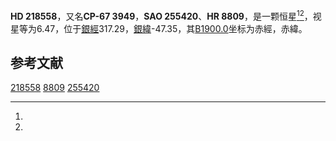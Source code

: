 {{Starbox begin
| name = HD 218558
}}
{{Starbox observe
| epoch = [[J2000.0|J2000.0]]
| constell = {{星座名待查}}<ref name=SIMBAD>{{cite web
 | url=http://simbad.u-strasbg.fr/simbad/sim-id?Ident=HR+8809
 | title=Pulsating variable Star
 | publisher=Centre de Données astronomiques de Strasbourg
 | work=SIMBAD
 | accessdate=2012-07-13
 | archive-date=2016-03-16
 | archive-url=https://web.archive.org/web/20160316212656/http://simbad.u-strasbg.fr/simbad/sim-id?Ident=HR+8809
 | dead-url=no
 }}</ref><ref name=DATA>{{cite web
 | url=http://vizier.u-strasbg.fr/viz-bin/VizieR-5?-out.add=.&-source=5050&-corr=PK=HR&-out.max=9999&HR=8809
 | title=VizieR Detailed Page
 | accessdate=2012-07-13
 | archive-date=2016-03-05
 | archive-url=https://web.archive.org/web/20160305052637/http://vizier.u-strasbg.fr/viz-bin/VizieR-5?-out.add=.&-source=5050&-corr=PK=HR&-out.max=9999&HR=8809
 | dead-url=no
 }}</ref>
| 星官 = 
| ra = {{RA|23|10|11.7}}<ref name=SIMBAD /><ref name=DATA />
| dec = {{DEC|-66|51|27}}<ref name=SIMBAD /><ref name=DATA />
| appmag_v = 6.47<ref name=SIMBAD /><ref name=DATA />
}}
{{Starbox character
| class = K0III<ref name=SIMBAD /><ref name=DATA />
| b-v = 0.95<ref name=SIMBAD /><ref name=DATA />
| u-b = 0.72<ref name=SIMBAD /><ref name=DATA />
| r-i = <ref name=SIMBAD /><ref name=DATA />
| variable = 
}}
{{Starbox astrometry
| radial_v = 0.72
| prop_mo_ra = -6
| parallax = 
| p_error = 
}}
{{Starbox catalog
| names =CP-67 3949，[[SAO星表|SAO]] 255420，[[HD星表|HD]] 218558，[[HR星表|HR]] 8809}}
{{Starbox reference |Simbad=HR+8809}}
{{Starbox end}}

'''HD 218558'''，又名'''CP-67 3949'''，'''SAO 255420'''、'''HR 8809'''，是一颗恒星<ref name=SIMBAD /><ref name=DATA />，视星等为6.47，位于[[銀道座標系|銀經]]317.29，[[銀道座標系|銀緯]]-47.35，其[[B1900.0|B1900.0]]坐标为赤經{{RA|23|3|48.2}}，赤緯{{DEC|-67|-47.35|2}}。

== 参考文献 ==
{{reflist}}

{{star-stub}}

[[Category:HD和HDE天體|218558]]
[[Category:HR天體|8809]]
[[Category:SAO天體|255420]]